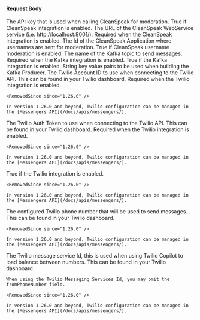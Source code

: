 
#### Request Body

<APIBlock>
  <APIField name="integration.cleanSpeakConfiguration.apiKey" type="String" optional>
    The API key that is used when calling CleanSpeak for moderation.
  </APIField>
  <APIField name="integration.cleanSpeakConfiguration.enabled" type="Boolean" optional defaults="false">
    True if CleanSpeak integration is enabled.
  </APIField>
  <APIField name="integration.cleanSpeakConfiguration.url" type="String" optional>
    The URL of the CleanSpeak WebService service (i.e. http://localhost:8001/). Required when the CleanSpeak integration is enabled.
  </APIField>
  <APIField name="integration.cleanSpeakConfiguration.usernameModeration.applicationId" type="UUID" optional>
    The Id of the CleanSpeak Application where usernames are sent for moderation.
  </APIField>
  <APIField name="integration.cleanSpeakConfiguration.usernameModeration.enabled" type="Boolean" optional defaults="false">
    True if CleanSpeak username moderation is enabled.
  </APIField>
  <APIField name="integration.kafka.defaultTopic" type="String" optional>
    The name of the Kafka topic to send messages. Required when the Kafka integration is enabled.
  </APIField>
  <APIField name="integration.kafka.enabled" type="Boolean" optional defaults="false">
    True if the Kafka integration is enabled.
  </APIField>
  <APIField name="integration.kafka.producer" type="Map<String, String>" optional>
    String key value pairs to be used when building the Kafka Producer.
  </APIField>
  <APIField name="integration.twilio.accountSID" type="String" optional deprecated>
    The Twilio Account ID to use when connecting to the Twilio API. This can be found in your Twilio dashboard. Required when the Twilio integration is enabled.

    <RemovedSince since="1.26.0" />

    In version 1.26.0 and beyond, Twilio configuration can be managed in the [Messengers API](/docs/apis/messengers/).
  </APIField>
  <APIField name="integration.twilio.authToken" type="String" optional deprecated>
    The Twilio Auth Token to use when connecting to the Twilio API. This can be found in your Twilio dashboard. Required when the Twilio integration is enabled.

    <RemovedSince since="1.26.0" />

    In version 1.26.0 and beyond, Twilio configuration can be managed in the [Messengers API](/docs/apis/messengers/).
  </APIField>
  <APIField name="integration.twilio.enabled" type="Boolean" optional defaults="false" deprecated>
    True if the Twilio integration is enabled.

    <RemovedSince since="1.26.0" />

    In version 1.26.0 and beyond, Twilio configuration can be managed in the [Messengers API](/docs/apis/messengers/).
  </APIField>
  <APIField name="integration.twilio.fromPhoneNumber" type="String" optional deprecated>
    The configured Twilio phone number that will be used to send messages. This can be found in your Twilio dashboard.

    <RemovedSince since="1.26.0" />

    In version 1.26.0 and beyond, Twilio configuration can be managed in the [Messengers API](/docs/apis/messengers/).
  </APIField>
  <APIField name="integration.twilio.messagingServiceSid" type="String" optional deprecated>
    The Twilio message service Id, this is used when using Twilio Copilot to load balance between numbers. This can be found in your Twilio dashboard.

    When using the Twilio Messaging Services Id, you may omit the fromPhoneNumber field.

    <RemovedSince since="1.26.0" />

    In version 1.26.0 and beyond, Twilio configuration can be managed in the [Messengers API](/docs/apis/messengers/).
  </APIField>
</APIBlock>

<JSON title="Example Request JSON" src="integrations/request.json" />
